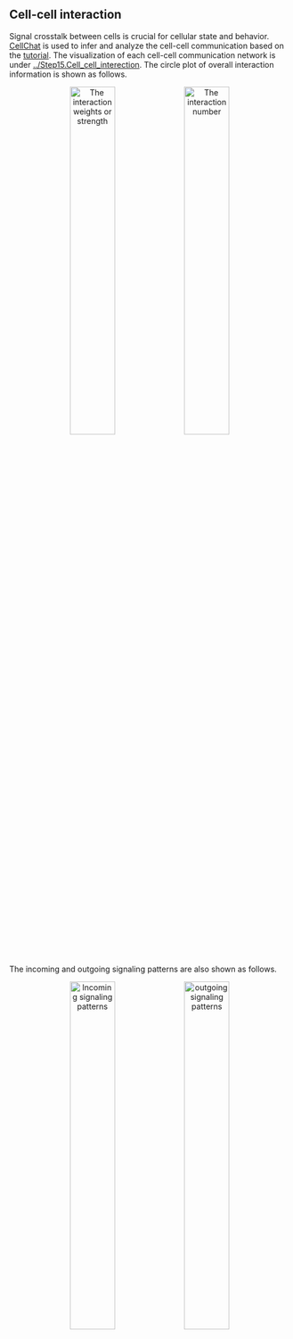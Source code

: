 ## Cell-cell interaction

Signal crosstalk between cells is crucial for cellular state and behavior. [CellChat](https://github.com/sqjin/CellChat) is used to infer and analyze the cell-cell communication based on the [tutorial](https://htmlpreview.github.io/?https://github.com/sqjin/CellChat/blob/master/tutorial/CellChat-vignette.html). The visualization of each cell-cell communication network is under [../Step15.Cell_cell_interection](..\\Step15.Cell_cell_interection). The circle plot of overall interaction information is shown as follows.

<center class="half">
    <img src="..\\Step14.Cell_cell_interection\\circle plot of the interaction weights or strength.png" width="40%" alt="The interaction weights or strength"/>
    <img src="..\\Step14.Cell_cell_interection\\circle plot of the number of interactions.png" width="40%" alt="The interaction number"/>
</center>

The incoming and outgoing signaling patterns are also shown as follows.

<center class="half">
    <img src="..\\Step14.Cell_cell_interection\\incoming signaling.png" width="40%" alt="Incoming signaling patterns"/>
    <img src="..\\Step14.Cell_cell_interection\\outgoing signaling.png" width="40%" alt="outgoing signaling patterns"/>
</center>
